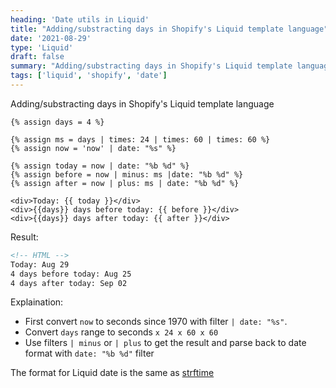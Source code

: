 ```yaml
---
heading: 'Date utils in Liquid'
title: "Adding/substracting days in Shopify's Liquid template language"
date: '2021-08-29'
type: 'Liquid'
draft: false
summary: "Adding/substracting days in Shopify's Liquid template language"
tags: ['liquid', 'shopify', 'date']
---
```


Adding/substracting days in Shopify's Liquid template language

```html:snippet.liquid
{% assign days = 4 %}

{% assign ms = days | times: 24 | times: 60 | times: 60 %}
{% assign now = 'now' | date: "%s" %}

{% assign today = now | date: "%b %d" %}
{% assign before = now | minus: ms |date: "%b %d" %}
{% assign after = now | plus: ms | date: "%b %d" %}

<div>Today: {{ today }}</div>
<div>{{days}} days before today: {{ before }}</div>
<div>{{days}} days after today: {{ after }}</div>
```

Result:

```html
<!-- HTML -->
Today: Aug 29
4 days before today: Aug 25
4 days after today: Sep 02
```

Explaination:

- First convert `now` to seconds since 1970 with filter `| date: "%s"`.
- Convert `days` range to seconds `x 24 x 60 x 60`
- Use filters `| minus` or `| plus` to get the result and parse back to date format with `date: "%b %d"` filter

The format for Liquid date is the same as [strftime](http://strftime.net/)
